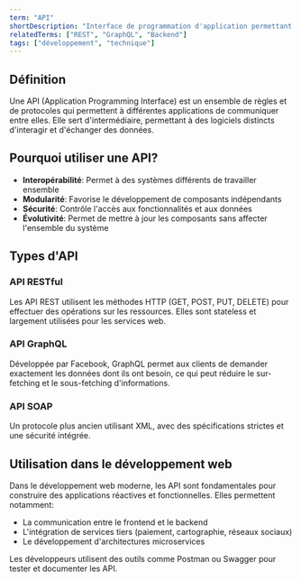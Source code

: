 ```yaml
---
term: "API"
shortDescription: "Interface de programmation d'application permettant à différentes applications de communiquer entre elles"
relatedTerms: ["REST", "GraphQL", "Backend"]
tags: ["développement", "technique"]
---
```


## Définition

Une API (Application Programming Interface) est un ensemble de règles et de protocoles qui permettent à différentes applications de communiquer entre elles. Elle sert d'intermédiaire, permettant à des logiciels distincts d'interagir et d'échanger des données.

## Pourquoi utiliser une API?

- **Interopérabilité**: Permet à des systèmes différents de travailler ensemble
- **Modularité**: Favorise le développement de composants indépendants
- **Sécurité**: Contrôle l'accès aux fonctionnalités et aux données
- **Évolutivité**: Permet de mettre à jour les composants sans affecter l'ensemble du système

## Types d'API

### API RESTful
Les API REST utilisent les méthodes HTTP (GET, POST, PUT, DELETE) pour effectuer des opérations sur les ressources. Elles sont stateless et largement utilisées pour les services web.

### API GraphQL
Développée par Facebook, GraphQL permet aux clients de demander exactement les données dont ils ont besoin, ce qui peut réduire le sur-fetching et le sous-fetching d'informations.

### API SOAP
Un protocole plus ancien utilisant XML, avec des spécifications strictes et une sécurité intégrée.

## Utilisation dans le développement web

Dans le développement web moderne, les API sont fondamentales pour construire des applications réactives et fonctionnelles. Elles permettent notamment:

- La communication entre le frontend et le backend
- L'intégration de services tiers (paiement, cartographie, réseaux sociaux)
- Le développement d'architectures microservices

Les développeurs utilisent des outils comme Postman ou Swagger pour tester et documenter les API.